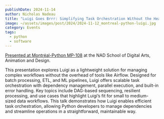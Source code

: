 ```yaml
---
publishDate: 2024-11-14
author: Nicholas Nadeau
title: "Luigi Goes Brrr: Simplifying Task Orchestration Without the Headaches"
image: ~/assets/images/post/2024/2024-11-12_montreal-python-luigi.jpg
category: Events
tags:
  - python
  - software
---
```



[Presented at Montréal-Python MP-108](https://www.meetup.com/montreal-python/events/303432317/?utm_medium=referral&utm_campaign=share-btn_savedevents_share_modal&utm_source=link) at the NAD School of Digital Arts, Animation and Design.

<YouTube id="-RJ4VO86Fg8" />

This presentation explores Luigi as a lightweight solution for managing complex workflows without the overhead of tools like Airflow. Designed for batch processing, ETL, and ML pipelines, Luigi offers scalable task orchestration with dependency management, parallel execution, and built-in error handling. Key topics include DAG-based sequencing, resilient processing, and use cases that highlight Luigi’s fit for small to medium-sized data workflows. This talk demonstrates how Luigi enables efficient task orchestration, allowing Python developers to manage dependencies and streamline operations in a straightforward, maintainable way.

